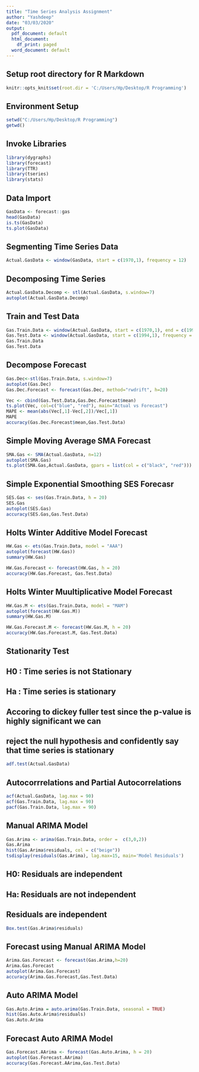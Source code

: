 ---
title: "Time Series Analysis Assignment"
author: "Yashdeep"
date: "03/03/2020"
output:
  pdf_document: default
  html_document:
    df_print: paged
  word_document: default
---

## Setup root directory for R Markdown

```{r setup}
knitr::opts_knit$set(root.dir = 'C:/Users/Hp/Desktop/R Programming')
```

## Environment Setup

```{r}
setwd("C:/Users/Hp/Desktop/R Programming")
getwd()
```

## Invoke Libraries

```{r}
library(dygraphs)
library(forecast)
library(TTR)
library(tseries)
library(stats)
```

## Data Import

```{r}
GasData <- forecast::gas
head(GasData)
is.ts(GasData)
ts.plot(GasData)
```

## Segmenting Time Series Data

```{r}
Actual.GasData <- window(GasData, start = c(1970,1), frequency = 12)

```

## Decomposing Time Series

```{r}
Actual.GasData.Decomp <- stl(Actual.GasData, s.window=7)
autoplot(Actual.GasData.Decomp)
```

## Train and Test Data

```{r}
Gas.Train.Data <- window(Actual.GasData, start = c(1970,1), end = c(1993,12), frequency = 12)
Gas.Test.Data <- window(Actual.GasData, start = c(1994,1), frequency = 12)
Gas.Train.Data
Gas.Test.Data
```

## Decompose Forecast

```{r}
Gas.Dec<-stl(Gas.Train.Data, s.window=7)
autoplot(Gas.Dec)
Gas.Dec.Forecast <- forecast(Gas.Dec, method="rwdrift", h=20)

Vec <- cbind(Gas.Test.Data,Gas.Dec.Forecast$mean)
ts.plot(Vec, col=c("blue", "red"), main="Actual vs Forecast")
MAPE <- mean(abs(Vec[,1]-Vec[,2])/Vec[,1])
MAPE
accuracy(Gas.Dec.Forecast$mean,Gas.Test.Data)
```

## Simple Moving Average SMA Forecast

```{r}
SMA.Gas <- SMA(Actual.GasData, n=12)
autoplot(SMA.Gas)
ts.plot(SMA.Gas,Actual.GasData, gpars = list(col = c("black", "red")))
```

## Simple Exponential Smoothing SES Forecasr

```{r}
SES.Gas <- ses(Gas.Train.Data, h = 20) 
SES.Gas
autoplot(SES.Gas)
accuracy(SES.Gas,Gas.Test.Data)
```

## Holts Winter Additive Model Forecast

```{r}
HW.Gas <- ets(Gas.Train.Data, model = "AAA")
autoplot(forecast(HW.Gas))
summary(HW.Gas)

HW.Gas.Forecast <- forecast(HW.Gas, h = 20)
accuracy(HW.Gas.Forecast, Gas.Test.Data)
```

## Holts Winter Muultiplicative Model Forecast

```{r}
HW.Gas.M <- ets(Gas.Train.Data, model = "MAM")
autoplot(forecast(HW.Gas.M))
summary(HW.Gas.M)

HW.Gas.Forecast.M <- forecast(HW.Gas.M, h = 20)
accuracy(HW.Gas.Forecast.M, Gas.Test.Data)
```

## Stationarity Test
## H0 : Time series is not Stationary
## Ha : Time series is stationary
## Accoring to dickey fuller test since the p-value is highly significant we can
## reject the null hypothesis and confidently say that time series is stationary

```{r}
adf.test(Actual.GasData)
```

## Autocorrrelations and Partial Autocorrelations

```{r}
acf(Actual.GasData, lag.max = 90)
acf(Gas.Train.Data, lag.max = 90)
pacf(Gas.Train.Data, lag.max = 90)
```

## Manual ARIMA Model

```{r}
Gas.Arima <- arima(Gas.Train.Data, order =  c(3,0,2))
Gas.Arima
hist(Gas.Arima$residuals, col = c("beige"))
tsdisplay(residuals(Gas.Arima), lag.max=15, main='Model Residuals')
```

## H0: Residuals are independent
## Ha: Residuals are not independent
## Residuals are independent

```{r}
Box.test(Gas.Arima$residuals)
```

## Forecast using Manual ARIMA Model

```{r}
Arima.Gas.Forecast <- forecast(Gas.Arima,h=20)
Arima.Gas.Forecast
autoplot(Arima.Gas.Forecast)
accuracy(Arima.Gas.Forecast,Gas.Test.Data)
```

## Auto ARIMA Model

```{r}
Gas.Auto.Arima = auto.arima(Gas.Train.Data, seasonal = TRUE)
hist(Gas.Auto.Arima$residuals)
Gas.Auto.Arima
```

## Forecast Auto ARIMA Model

```{r}
Gas.Forecast.AArima <- forecast(Gas.Auto.Arima, h = 20)
autoplot(Gas.Forecast.AArima)
accuracy(Gas.Forecast.AArima,Gas.Test.Data)
```

